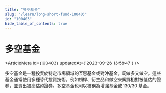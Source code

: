```yaml
---
title: "多空基金"
slug: "/learn/long-short-fund-100403"
id: "100403"
hide_table_of_contents: true
---
```



# 多空基金

<ArticleMeta id={100403} updatedAt={'2023-09-26 13:58:47'} />
<div className='border-solid border-b border-t-0 my-4 border-[var(--ifm-color-gray-300)]' />

多空基金是一種投資於特定市場領域的互惠基金或對沖基金，既做多又做空。這些基金通常使用多種替代投資技術，例如槓桿、衍生品和做空來購買相對被低估的證券，並賣出被高估的證券。多空基金也可以被稱為增強基金或 130/30 基金。
